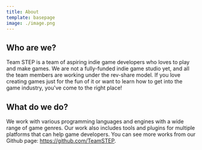 ```yaml
---
title: About
template: basepage
image: ./image.png
---
```


## Who are we?

Team STEP is a team of aspiring indie game developers who loves to play and make games. We are not a fully-funded indie game studio yet, and all the team members are working under the rev-share model.
If you love creating games just for the fun of it or want to learn how to get into the game industry, you've come to the right place!

## What do we do?

We work with various programming languages and engines with a wide range of game genres. Our work also includes tools and plugins for multiple platforms that can help game developers.
You can see more works from our Github page: <https://github.com/TeamSTEP>.
